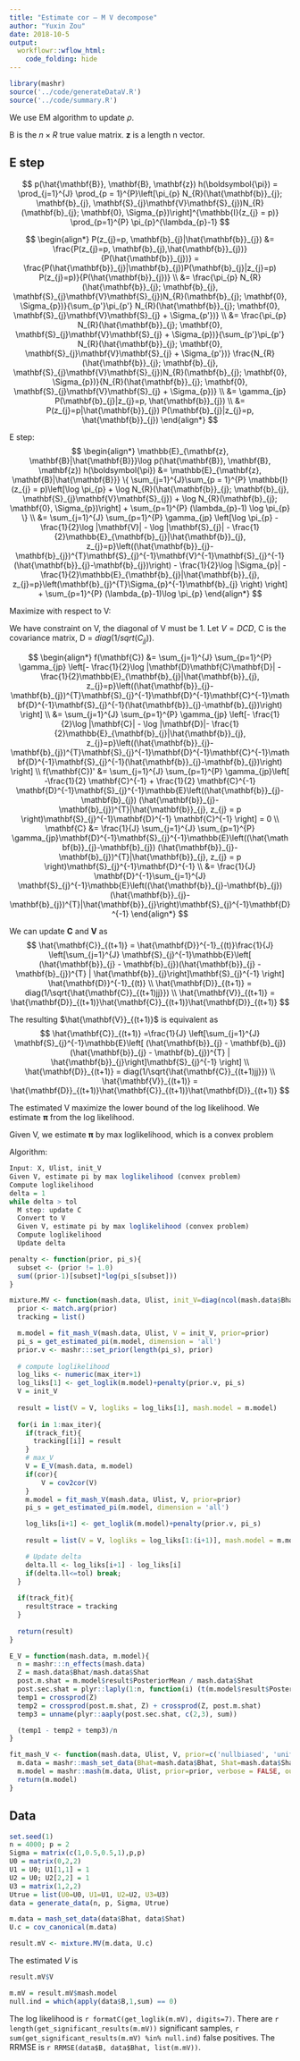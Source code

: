 ```yaml
---
title: "Estimate cor — M V decompose"
author: "Yuxin Zou"
date: 2018-10-5
output: 
  workflowr::wflow_html:
    code_folding: hide
---
```


```r
library(mashr)
source('../code/generateDataV.R')
source('../code/summary.R')
```

We use EM algorithm to update $\rho$.

B is the $n\times R$ true value matrix. $\mathbf{z}$ is a length n vector.

## E step

$$
p(\hat{\mathbf{B}}, \mathbf{B}, \mathbf{z}) h(\boldsymbol{\pi}) = \prod_{j=1}^{J} \prod_{p = 1}^{P}\left[\pi_{p} N_{R}(\hat{\mathbf{b}}_{j}; \mathbf{b}_{j}, \mathbf{S}_{j}\mathbf{V}\mathbf{S}_{j})N_{R}(\mathbf{b}_{j}; \mathbf{0}, \Sigma_{p})\right]^{\mathbb{I}(z_{j} = p)} \prod_{p=1}^{P} \pi_{p}^{\lambda_{p}-1}
$$

$$
\begin{align*}
P(z_{j}=p, \mathbf{b}_{j}|\hat{\mathbf{b}}_{j}) &= \frac{P(z_{j}=p, \mathbf{b}_{j},\hat{\mathbf{b}}_{j})}{P(\hat{\mathbf{b}}_{j})} = \frac{P(\hat{\mathbf{b}}_{j}|\mathbf{b}_{j})P(\mathbf{b}_{j}|z_{j}=p) P(z_{j}=p)}{P(\hat{\mathbf{b}}_{j})} \\
&= \frac{\pi_{p} N_{R}(\hat{\mathbf{b}}_{j}; \mathbf{b}_{j}, \mathbf{S}_{j}\mathbf{V}\mathbf{S}_{j})N_{R}(\mathbf{b}_{j}; \mathbf{0}, \Sigma_{p})}{\sum_{p'}\pi_{p'} N_{R}(\hat{\mathbf{b}}_{j}; \mathbf{0}, \mathbf{S}_{j}\mathbf{V}\mathbf{S}_{j} + \Sigma_{p'})} \\
&= \frac{\pi_{p} N_{R}(\hat{\mathbf{b}}_{j}; \mathbf{0}, \mathbf{S}_{j}\mathbf{V}\mathbf{S}_{j} + \Sigma_{p})}{\sum_{p'}\pi_{p'} N_{R}(\hat{\mathbf{b}}_{j}; \mathbf{0}, \mathbf{S}_{j}\mathbf{V}\mathbf{S}_{j} + \Sigma_{p'})} \frac{N_{R}(\hat{\mathbf{b}}_{j}; \mathbf{b}_{j}, \mathbf{S}_{j}\mathbf{V}\mathbf{S}_{j})N_{R}(\mathbf{b}_{j}; \mathbf{0}, \Sigma_{p})}{N_{R}(\hat{\mathbf{b}}_{j}; \mathbf{0}, \mathbf{S}_{j}\mathbf{V}\mathbf{S}_{j} + \Sigma_{p})} \\
&= \gamma_{jp} P(\mathbf{b}_{j}|z_{j}=p, \hat{\mathbf{b}}_{j}) \\
&= P(z_{j}=p|\hat{\mathbf{b}}_{j}) P(\mathbf{b}_{j}|z_{j}=p, \hat{\mathbf{b}}_{j})
\end{align*}
$$

E step:
$$
\begin{align*}
\mathbb{E}_{\mathbf{z}, \mathbf{B}|\hat{\mathbf{B}}}\log p(\hat{\mathbf{B}}, \mathbf{B}, \mathbf{z}) h(\boldsymbol{\pi}) &= \mathbb{E}_{\mathbf{z}, \mathbf{B}|\hat{\mathbf{B}}}  \{
\sum_{j=1}^{J}\sum_{p = 1}^{P}  \mathbb{I}(z_{j} = p)\left[\log \pi_{p} + \log N_{R}(\hat{\mathbf{b}}_{j}; \mathbf{b}_{j}, \mathbf{S}_{j}\mathbf{V}\mathbf{S}_{j}) + \log N_{R}(\mathbf{b}_{j}; \mathbf{0}, \Sigma_{p})\right] + \sum_{p=1}^{P} (\lambda_{p}-1) \log \pi_{p} \} \\
&= \sum_{j=1}^{J} \sum_{p=1}^{P} \gamma_{jp} \left[\log \pi_{p} - \frac{1}{2}\log |\mathbf{V}| - \log |\mathbf{S}_{j}| - \frac{1}{2}\mathbb{E}_{\mathbf{b}_{j}|\hat{\mathbf{b}}_{j}, z_{j}=p}\left((\hat{\mathbf{b}}_{j}-\mathbf{b}_{j})^{T}\mathbf{S}_{j}^{-1}\mathbf{V}^{-1}\mathbf{S}_{j}^{-1}(\hat{\mathbf{b}}_{j}-\mathbf{b}_{j})\right)
- \frac{1}{2}\log |\Sigma_{p}| - \frac{1}{2}\mathbb{E}_{\mathbf{b}_{j}|\hat{\mathbf{b}}_{j}, z_{j}=p}\left(\mathbf{b}_{j}^{T}\Sigma_{p}^{-1}\mathbf{b}_{j} \right)  \right]  + \sum_{p=1}^{P} (\lambda_{p}-1)\log \pi_{p}
\end{align*}
$$

Maximize with respect to V: 

We have constraint on V, the diagonal of V must be 1. Let $V = DCD$, C is the covariance matrix, D = $diag(1/sqrt(C_{jj}))$.

$$
\begin{align*}
f(\mathbf{C}) &= \sum_{j=1}^{J} \sum_{p=1}^{P} \gamma_{jp} \left[- \frac{1}{2}\log |\mathbf{D}\mathbf{C}\mathbf{D}| - \frac{1}{2}\mathbb{E}_{\mathbf{b}_{j}|\hat{\mathbf{b}}_{j}, z_{j}=p}\left((\hat{\mathbf{b}}_{j}-\mathbf{b}_{j})^{T}\mathbf{S}_{j}^{-1}\mathbf{D}^{-1}\mathbf{C}^{-1}\mathbf{D}^{-1}\mathbf{S}_{j}^{-1}(\hat{\mathbf{b}}_{j}-\mathbf{b}_{j})\right) \right] \\
&= \sum_{j=1}^{J} \sum_{p=1}^{P} \gamma_{jp} \left[- \frac{1}{2}\log |\mathbf{C}| - \log |\mathbf{D}|- \frac{1}{2}\mathbb{E}_{\mathbf{b}_{j}|\hat{\mathbf{b}}_{j}, z_{j}=p}\left((\hat{\mathbf{b}}_{j}-\mathbf{b}_{j})^{T}\mathbf{S}_{j}^{-1}\mathbf{D}^{-1}\mathbf{C}^{-1}\mathbf{D}^{-1}\mathbf{S}_{j}^{-1}(\hat{\mathbf{b}}_{j}-\mathbf{b}_{j})\right) \right] \\
f(\mathbf{C})' &= \sum_{j=1}^{J} \sum_{p=1}^{P} \gamma_{jp}\left[ -\frac{1}{2} \mathbf{C}^{-1} + \frac{1}{2} \mathbf{C}^{-1} \mathbf{D}^{-1}\mathbf{S}_{j}^{-1}\mathbb{E}\left((\hat{\mathbf{b}}_{j}-\mathbf{b}_{j}) (\hat{\mathbf{b}}_{j}-\mathbf{b}_{j})^{T}|\hat{\mathbf{b}}_{j}, z_{j} = p \right)\mathbf{S}_{j}^{-1}\mathbf{D}^{-1} \mathbf{C}^{-1} \right] = 0 \\
\mathbf{C} &= \frac{1}{J} \sum_{j=1}^{J} \sum_{p=1}^{P} \gamma_{jp}\mathbf{D}^{-1}\mathbf{S}_{j}^{-1}\mathbb{E}\left((\hat{\mathbf{b}}_{j}-\mathbf{b}_{j}) (\hat{\mathbf{b}}_{j}-\mathbf{b}_{j})^{T}|\hat{\mathbf{b}}_{j}, z_{j} = p \right)\mathbf{S}_{j}^{-1}\mathbf{D}^{-1} \\
&= \frac{1}{J} \mathbf{D}^{-1}\sum_{j=1}^{J} \mathbf{S}_{j}^{-1}\mathbb{E}\left((\hat{\mathbf{b}}_{j}-\mathbf{b}_{j}) (\hat{\mathbf{b}}_{j}-\mathbf{b}_{j})^{T}|\hat{\mathbf{b}}_{j}\right)\mathbf{S}_{j}^{-1}\mathbf{D}^{-1}
\end{align*}
$$

We can update $\mathbf{C}$ and $\mathbf{V}$ as
$$
\hat{\mathbf{C}}_{(t+1)} =  \hat{\mathbf{D}}^{-1}_{(t)}\frac{1}{J} \left[\sum_{j=1}^{J} \mathbf{S}_{j}^{-1}\mathbb{E}\left[ (\hat{\mathbf{b}}_{j} - \mathbf{b}_{j})(\hat{\mathbf{b}}_{j} - \mathbf{b}_{j})^{T} | \hat{\mathbf{b}}_{j}\right]\mathbf{S}_{j}^{-1} \right] \hat{\mathbf{D}}^{-1}_{(t)} \\
\hat{\mathbf{D}}_{(t+1)} = diag(1/\sqrt{\hat{\mathbf{C}}_{(t+1)jj}}) \\
\hat{\mathbf{V}}_{(t+1)} = \hat{\mathbf{D}}_{(t+1)}\hat{\mathbf{C}}_{(t+1)}\hat{\mathbf{D}}_{(t+1)}
$$

The resulting $\hat{\mathbf{V}}_{(t+1)}$ is equivalent as
$$
\hat{\mathbf{C}}_{(t+1)} =\frac{1}{J} \left[\sum_{j=1}^{J} \mathbf{S}_{j}^{-1}\mathbb{E}\left[ (\hat{\mathbf{b}}_{j} - \mathbf{b}_{j})(\hat{\mathbf{b}}_{j} - \mathbf{b}_{j})^{T} | \hat{\mathbf{b}}_{j}\right]\mathbf{S}_{j}^{-1} \right] \\
\hat{\mathbf{D}}_{(t+1)} = diag(1/\sqrt{\hat{\mathbf{C}}_{(t+1)jj}}) \\
\hat{\mathbf{V}}_{(t+1)} = \hat{\mathbf{D}}_{(t+1)}\hat{\mathbf{C}}_{(t+1)}\hat{\mathbf{D}}_{(t+1)}
$$

The estimated V maximize the lower bound of the log likelihood. We estimate $\boldsymbol{\pi}$ from the log likelihood.

Given V, we estimate $\boldsymbol{\pi}$ by max loglikelihood, which is a convex problem

Algorithm: 
```r
Input: X, Ulist, init_V
Given V, estimate pi by max loglikelihood (convex problem)
Compute loglikelihood
delta = 1
while delta > tol
  M step: update C
  Convert to V
  Given V, estimate pi by max loglikelihood (convex problem)
  Compute loglikelihood
  Update delta
```

```r
penalty <- function(prior, pi_s){
  subset <- (prior != 1.0)
  sum((prior-1)[subset]*log(pi_s[subset]))
}

mixture.MV <- function(mash.data, Ulist, init_V=diag(ncol(mash.data$Bhat)), max_iter = 500, tol=1e-5, prior = c('nullbiased', 'uniform'), cor = TRUE, track_fit = FALSE){
  prior <- match.arg(prior)
  tracking = list()

  m.model = fit_mash_V(mash.data, Ulist, V = init_V, prior=prior)
  pi_s = get_estimated_pi(m.model, dimension = 'all')
  prior.v <- mashr:::set_prior(length(pi_s), prior)
  
  # compute loglikelihood
  log_liks <- numeric(max_iter+1)
  log_liks[1] <- get_loglik(m.model)+penalty(prior.v, pi_s)
  V = init_V
  
  result = list(V = V, logliks = log_liks[1], mash.model = m.model)
  
  for(i in 1:max_iter){
    if(track_fit){
      tracking[[i]] = result
    }
    # max_V
    V = E_V(mash.data, m.model)
    if(cor){
        V = cov2cor(V)
    }
    m.model = fit_mash_V(mash.data, Ulist, V, prior=prior)
    pi_s = get_estimated_pi(m.model, dimension = 'all')

    log_liks[i+1] <- get_loglik(m.model)+penalty(prior.v, pi_s)
    
    result = list(V = V, logliks = log_liks[1:(i+1)], mash.model = m.model)

    # Update delta
    delta.ll <- log_liks[i+1] - log_liks[i]
    if(delta.ll<=tol) break;
  }
  
  if(track_fit){
    result$trace = tracking
  }
  
  return(result)
}

E_V = function(mash.data, m.model){
  n = mashr:::n_effects(mash.data)
  Z = mash.data$Bhat/mash.data$Shat
  post.m.shat = m.model$result$PosteriorMean / mash.data$Shat
  post.sec.shat = plyr::laply(1:n, function(i) (t(m.model$result$PosteriorCov[,,i]/mash.data$Shat[i,])/mash.data$Shat[i,]) + tcrossprod(post.m.shat[i,])) # nx2x2 array
  temp1 = crossprod(Z)
  temp2 = crossprod(post.m.shat, Z) + crossprod(Z, post.m.shat)
  temp3 = unname(plyr::aaply(post.sec.shat, c(2,3), sum))

  (temp1 - temp2 + temp3)/n
}

fit_mash_V <- function(mash.data, Ulist, V, prior=c('nullbiased', 'uniform')){
  m.data = mashr::mash_set_data(Bhat=mash.data$Bhat, Shat=mash.data$Shat, V = V, alpha = mash.data$alpha)
  m.model = mashr::mash(m.data, Ulist, prior=prior, verbose = FALSE, outputlevel = 3)
  return(m.model)
}
```

## Data

```r
set.seed(1)
n = 4000; p = 2
Sigma = matrix(c(1,0.5,0.5,1),p,p)
U0 = matrix(0,2,2)
U1 = U0; U1[1,1] = 1
U2 = U0; U2[2,2] = 1
U3 = matrix(1,2,2)
Utrue = list(U0=U0, U1=U1, U2=U2, U3=U3)
data = generate_data(n, p, Sigma, Utrue)
```

```r
m.data = mash_set_data(data$Bhat, data$Shat)
U.c = cov_canonical(m.data)

result.mV <- mixture.MV(m.data, U.c)
```

The estimated $V$ is 
```r
result.mV$V
```

```r
m.mV = result.mV$mash.model
null.ind = which(apply(data$B,1,sum) == 0)
```

The log likelihood is `r formatC(get_loglik(m.mV), digits=7)`. There are `r length(get_significant_results(m.mV))` significant samples, `r sum(get_significant_results(m.mV) %in% null.ind)` false positives. The RRMSE is `r RRMSE(data$B, data$Bhat, list(m.mV))`.
